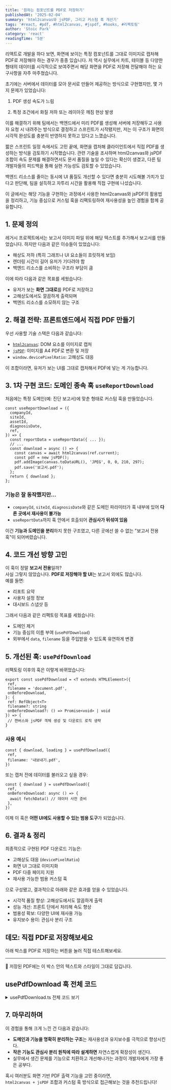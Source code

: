```yaml
---
title: '원하는 컴포넌트를 PDF로 저장하기'
publishedAt: '2025-02-04'
summary: 'html2canvas와 jsPDF, 그리고 커스텀 훅 개선기'
tags: '#react, #pdf, #html2canvas, #jspdf, #hooks, #리팩토링'
author: 'Stoic Park'
category: 'react'
readingTime: '5분'
---
```


리액트로 개발을 하다 보면, 화면에 보이는 특정 컴포넌트를 그대로 이미지로 캡처해 PDF로 저장해야 하는 경우가 종종 있습니다. 저 역시 실무에서 차트, 테이블 등 다양한 형태의 데이터를 시각적으로 보여주면서 해당 화면을 PDF로 저장해 전달해야 하는 요구사항을 자주 마주쳤습니다.

초기에는 서버에서 데이터를 모아 문서로 만들어 제공하는 방식으로 구현했지만, 몇 가지 문제가 있었습니다:

1. PDF 생성 속도가 느림

2. 특정 조건에서 화질 저하 또는 레이아웃 깨짐 현상 발생

이를 해결하기 위해 팀에서는 백엔드에서 미리 PDF를 생성해 서버에 저장해두고 사용자 요청 시 내려주는 방식으로 결정하고 스프린트가 시작됐지만, 저는 이 구조가 화면의 시각적 완성도를 충분히 반영하지 못하고 있다고 느꼈습니다.

짧은 스프린트 일정 속에서도 고민 끝에, 화면을 캡처해 클라이언트에서 직접 PDF를 생성하는 방식을 검토하기 시작했습니다. 관련 기술을 조사하며 html2canvas와 jsPDF 조합이 속도 문제를 해결하면서도 문서 품질을 높일 수 있다는 확신이 생겼고, 다른 팀 개발자들의 피드백을 통해 실현 가능성도 검토할 수 있었습니다.

백엔드 리소스를 줄이는 동시에 UI 품질도 개선할 수 있다면 충분히 시도해볼 가치가 있다고 판단해, 팀을 설득하고 자투리 시간을 활용해 직접 구현에 나섰습니다.

이 글에서는 해당 기능을 구현하는 과정에서 사용한 html2canvas와 jsPDF의 활용법을 정리하고, 기능 중심으로 커스텀 훅을 리팩토링하여 재사용성을 높인 경험을 함께 공유합니다.

## 1. 문제 정의

레거시 프로젝트에서는 보고서 이미지 파일 위에 해당 텍스트를 추가해서 보고서를 만들었습니다.
하지만 다음과 같은 이슈들이 있었습니다:

- 해상도 저하 (특히 그래프나 UI 요소들이 흐릿하게 보임)
- 렌더링 시간이 길어 유저가 기다려야 함
- 백엔드 리소스를 소비하는 구조라 부담이 큼

이에 따라 다음과 같은 목표를 세웠습니다:

- 유저가 보는 **화면 그대로**를 PDF로 저장하고
- 고해상도에서도 깔끔하게 출력되며
- 백엔드 리소스를 소모하지 않는 구조

## 2. 해결 전략: 프론트엔드에서 직접 PDF 만들기

우선 사용할 기술 스택은 다음과 같습니다:

- [`html2canvas`](https://www.npmjs.com/package/html2canvas): DOM 요소를 이미지로 캡처
- [`jsPDF`](https://www.npmjs.com/package/jspdf): 이미지를 A4 PDF로 변환 및 저장
- `window.devicePixelRatio`: 고해상도 대응

이 조합이라면, 유저가 보는 UI를 그대로 캡처해서 PDF에 넣는 게 가능합니다.

## 3. 1차 구현 코드: 도메인 종속 훅 `useReportDownload`

처음에는 특정 도메인(예: 진단 보고서)에 맞춘 형태로 커스텀 훅을 만들었습니다.

```tsx
const useReportDownload = ({
  companyId,
  siteId,
  assetId,
  diagnosisDate,
  ref,
}) => {
  const reportData = useReportData({ ... });
  // ...
  const download = async () => {
    const canvas = await html2canvas(ref.current);
    const pdf = new jsPDF();
    pdf.addImage(canvas.toDataURL(), 'JPEG', 0, 0, 210, 297);
    pdf.save('보고서.pdf');
  };
  return { download };
};
```

### 기능은 잘 동작했지만...

- `companyId`, `siteId`, `diagnosisDate`와 같은 도메인 파라미터가 훅 내부에 있어 **다른 곳에서 재사용이 불가능**
- `useReportData`까지 훅 안에서 호출되어 **관심사가 뒤섞여 있음**

이건 **기능과 도메인을 분리**하지 못한 구조였고, 다른 곳에선 쓸 수 없는 "보고서 전용 훅"이 되어버렸습니다.

## 4. 코드 개선 방향 고민

이 훅이 정말 **보고서 전용**일까?  
사실 그렇지 않았습니다. **PDF로 저장해야 할 UI**는 보고서 외에도 많습니다.  
예를 들면:

- 리포트 요약
- 사용자 설정 정보
- 대시보드 스냅샷 등

그래서 다음과 같은 리팩토링 목표를 세웠습니다:

- 도메인 제거
- 기능 중심의 이름 부여 (`usePdfDownload`)
- 외부에서 `data`, `filename` 등을 주입받을 수 있도록 유연하게 변경

## 5. 개선된 훅: `usePdfDownload`

리팩토링 이후의 훅은 이렇게 바뀌었습니다:

```tsx
export const usePdfDownload = <T extends HTMLElement>({
 ref,
 filename = 'document.pdf',
 onBeforeDownload,
}: {
 ref: RefObject<T>
 filename?: string
 onBeforeDownload?: () => Promise<void> | void
}) => {
 // 캔버스와 jsPDF 객체 생성 및 다운로드 로직 생략
}
```

### 사용 예시

```tsx
const { download, loading } = usePdfDownload({
 ref,
 filename: '내보내기.pdf',
})
```

또는 캡처 전에 데이터를 불러오고 싶을 경우:

```tsx
const { download } = usePdfDownload({
 ref,
 onBeforeDownload: async () => {
  await fetchData() // 데이터 사전 준비
 },
})
```

이제 이 훅은 **어떤 UI에도 사용할 수 있는 범용 도구**가 되었습니다.

## 6. 결과 & 정리

최종적으로 구현된 PDF 다운로드 기능은:

- 고해상도 대응 (`devicePixelRatio`)
- 화면 UI 그대로 이미지화
- PDF 다중 페이지 지원
- 재사용 가능한 범용 커스텀 훅

으로 구성됐고, 결과적으로 아래와 같은 효과를 얻을 수 있었습니다.

- 시각적 품질 향상: 고해상도에서도 깔끔하게 출력
- 성능 개선: 프론트 단에서 처리해 속도 향상
- 범용성 확보: 다양한 UI에 재사용 가능
- 유지보수 용이: 관심사 분리 구조

## 데모: 직접 PDF로 저장해보세요

아래 박스를 PDF로 저장하는 버튼을 눌러 직접 테스트해보세요.

<DemoPdfBox />

---

📄 저장된 PDF에는 이 박스 안의 텍스트와 스타일이 그대로 담깁니다.

## usePdfDownload 훅 전체 코드

<details>
<summary>usePdfDownload.ts 전체 코드 보기</summary>

```tsx
import { RefObject, useCallback, useState } from 'react'
import html2canvas from 'html2canvas'
import jsPDF from 'jspdf'

export const usePdfDownload = <T extends HTMLElement>({
 ref,
 filename = 'document.pdf',
 onBeforeDownload,
}: {
 ref: RefObject<T>
 filename?: string
 onBeforeDownload?: () => Promise<void> | void
}) => {
 const [loading, setLoading] = useState(false)

 const download = useCallback(async () => {
  if (!ref.current) return

  try {
   setLoading(true)

   // 다운로드 전 실행할 작업이 있다면 실행
   if (onBeforeDownload) {
    await onBeforeDownload()
   }

   // 고해상도 대응을 위한 scale 설정
   const scale = window.devicePixelRatio
   const canvas = await html2canvas(ref.current, {
    scale,
    useCORS: true,
    logging: false,
   })

   // PDF 생성
   const pdf = new jsPDF({
    orientation: 'portrait',
    unit: 'mm',
    format: 'a4',
   })

   // 이미지 크기 계산
   const imgWidth = 210 // A4 width in mm
   const imgHeight = (canvas.height * imgWidth) / canvas.width

   // PDF에 이미지 추가
   pdf.addImage(
    canvas.toDataURL('image/jpeg', 1.0),
    'JPEG',
    0,
    0,
    imgWidth,
    imgHeight,
   )

   // PDF 저장
   pdf.save(filename)
  } catch (error) {
   console.error('PDF 다운로드 중 오류 발생:', error)
   throw error
  } finally {
   setLoading(false)
  }
 }, [ref, filename, onBeforeDownload])

 return { download, loading }
}
```

</details>

## 7. 마무리하며

이 경험을 통해 크게 느낀 건 다음과 같습니다:

- **도메인과 기능을 명확히 분리하는 구조**는 재사용성과 유지보수를 극적으로 향상시킨다.
- **작은 기능도 관심사 분리 원칙에 따라 설계하면** 자연스럽게 확장성이 생긴다.
- 실무에서 생긴 문제를 기능으로 치환하고 개선해나가는 과정이 개발자에게 가장 좋은 공부다.

혹시 여러분도 화면 기반 PDF 출력 기능을 고민 중이라면,  
`html2canvas + jsPDF` 조합과 커스텀 훅 방식으로 접근해보는 것을 추천드립니다!
